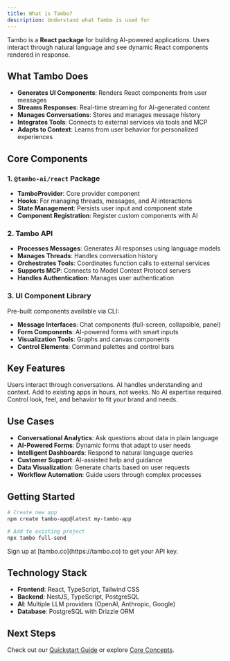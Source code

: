 ```yaml
---
title: What is Tambo?
description: Understand what Tambo is used for
---
```


Tambo is a **React package** for building AI-powered applications. Users interact through natural language and see dynamic React components rendered in response.

## What Tambo Does

- **Generates UI Components**: Renders React components from user messages
- **Streams Responses**: Real-time streaming for AI-generated content
- **Manages Conversations**: Stores and manages message history
- **Integrates Tools**: Connects to external services via tools and MCP
- **Adapts to Context**: Learns from user behavior for personalized experiences

## Core Components

### 1. `@tambo-ai/react` Package

- **TamboProvider**: Core provider component
- **Hooks**: For managing threads, messages, and AI interactions
- **State Management**: Persists user input and component state
- **Component Registration**: Register custom components with AI

### 2. Tambo API

- **Processes Messages**: Generates AI responses using language models
- **Manages Threads**: Handles conversation history
- **Orchestrates Tools**: Coordinates function calls to external services
- **Supports MCP**: Connects to Model Context Protocol servers
- **Handles Authentication**: Manages user authentication

### 3. UI Component Library

Pre-built components available via CLI:

- **Message Interfaces**: Chat components (full-screen, collapsible, panel)
- **Form Components**: AI-powered forms with smart inputs
- **Visualization Tools**: Graphs and canvas components
- **Control Elements**: Command palettes and control bars

## Key Features

<Callout type="info" title="Natural Language Interaction">
  Users interact through conversations. AI handles understanding and context.
</Callout>

<Callout type="info" title="Fast Integration">
  Add to existing apps in hours, not weeks. No AI expertise required.
</Callout>

<Callout type="info" title="Customizable">
  Control look, feel, and behavior to fit your brand and needs.
</Callout>

## Use Cases

- **Conversational Analytics**: Ask questions about data in plain language
- **AI-Powered Forms**: Dynamic forms that adapt to user needs
- **Intelligent Dashboards**: Respond to natural language queries
- **Customer Support**: AI-assisted help and guidance
- **Data Visualization**: Generate charts based on user requests
- **Workflow Automation**: Guide users through complex processes

## Getting Started

```bash
# Create new app
npm create tambo-app@latest my-tambo-app

# Add to existing project
npx tambo full-send
```

<Callout type="warn" title="API Key Required">
  Sign up at [tambo.co](https://tambo.co) to get your API key.
</Callout>

## Technology Stack

- **Frontend**: React, TypeScript, Tailwind CSS
- **Backend**: NestJS, TypeScript, PostgreSQL
- **AI**: Multiple LLM providers (OpenAI, Anthropic, Google)
- **Database**: PostgreSQL with Drizzle ORM

## Next Steps

Check out our [Quickstart Guide](/docs/getting-started/quickstart) or explore [Core Concepts](/docs/concepts).
